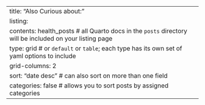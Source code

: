 ---
title: "Also Curious about:"
listing: 
  contents: health_posts # all Quarto docs in the `posts` directory will be included on your listing page
  type: grid # or `default` or `table`; each type has its own set of yaml options to include
  grid-columns: 2
  sort: "date desc" # can also sort on more than one field
  categories: false # allows you to sort posts by assigned categories 
---